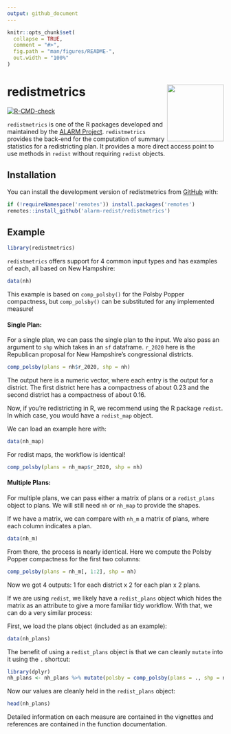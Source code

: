 ```yaml
---
output: github_document
---
```


<!-- README.md is generated from README.Rmd. Please edit that file -->

```r
knitr::opts_chunk$set(
  collapse = TRUE,
  comment = "#>",
  fig.path = "man/figures/README-",
  out.width = "100%"
)
```

# redistmetrics <a href="https://alarm-redist.github.io/redistmetrics/"><img src="man/figures/logo.png" align="right" height="132" /></a>

<!-- badges: start -->
[![R-CMD-check](https://github.com/alarm-redist/redistmetrics/workflows/R-CMD-check/badge.svg)](https://github.com/alarm-redist/redistmetrics/actions)
<!-- badges: end -->

`redistmetrics` is one of the R packages developed and maintained by the [ALARM Project](https://alarm-redist.github.io/). `redistmetrics` provides the back-end for the computation of summary statistics for a redistricting plan. It provides a more direct access point to use methods in `redist` without requiring `redist` objects.

## Installation

You can install the development version of redistmetrics from [GitHub](https://github.com/alarm-redist/redistmetrics) with:

``` r
if (!requireNamespace('remotes')) install.packages('remotes')
remotes::install_github('alarm-redist/redistmetrics')
```

## Example

```r
library(redistmetrics)
```


`redistmetrics` offers support for 4 common input types and has examples of each, all based on New Hampshire:
```r
data(nh)
```

This example is based on `comp_polsby()` for the Polsby Popper compactness, but `comp_polsby()` can be substituted for any implemented measure!

#### Single Plan:

For a single plan, we can pass the single plan to the input. We also pass an argument to `shp` which takes in an `sf` dataframe. `r_2020` here is the Republican proposal for New Hampshire's congressional districts.
```r
comp_polsby(plans = nh$r_2020, shp = nh)
```

The output here is a numeric vector, where each entry is the output for a district. The first district here has a compactness of about 0.23 and the second district has a compactness of about 0.16.

Now, if you're redistricting in R, we recommend using the R package `redist`. In which case, you would have a `redist_map` object.

We can load an example here with:

```r
data(nh_map)
```

For redist maps, the workflow is identical!

```r
comp_polsby(plans = nh_map$r_2020, shp = nh)
```

#### Multiple Plans:

For multiple plans, we can pass either a matrix of plans or a `redist_plans` object to plans. We will still need `nh` or `nh_map` to provide the shapes. 

If we have a matrix, we can compare with `nh_m` a matrix of plans, where each column indicates a plan.

```r
data(nh_m)
```

From there, the process is nearly identical. Here we compute the Polsby Popper compactness for the first two columns:

```r
comp_polsby(plans = nh_m[, 1:2], shp = nh)
```

Now we got 4 outputs: 1 for each district x 2 for each plan x 2 plans.


If we are using `redist`, we likely have a `redist_plans` object which hides the matrix as an attribute to give a more familiar tidy workflow. With that, we can do a very similar process:

First, we load the plans object (included as an example):

```r
data(nh_plans)
```

The benefit of using a `redist_plans` object is that we can cleanly `mutate` into it using the `.` shortcut:

```r
library(dplyr)
nh_plans <- nh_plans %>% mutate(polsby = comp_polsby(plans = ., shp = nh))
```

Now our values are cleanly held in the `redist_plans` object:
```r
head(nh_plans)
```


Detailed information on each measure are contained in the vignettes and references are contained in the function documentation.
